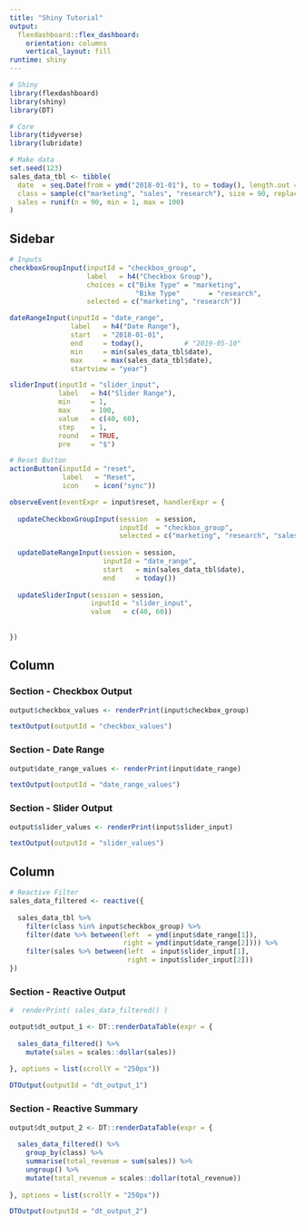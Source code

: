 ```yaml
---
title: "Shiny Tutorial"
output: 
  flexdashboard::flex_dashboard:
    orientation: columns
    vertical_layout: fill
runtime: shiny
---
```


```r
# Shiny
library(flexdashboard)
library(shiny)
library(DT)

# Core
library(tidyverse)
library(lubridate)
```

```r
# Make data
set.seed(123)
sales_data_tbl <- tibble(
  date  = seq.Date(from = ymd("2018-01-01"), to = today(), length.out = 90),
  class = sample(c("marketing", "sales", "research"), size = 90, replace = TRUE),
  sales = runif(n = 90, min = 1, max = 100)
)
```




Sidebar {.sidebar}
------------------------

```r
# Inputs
checkboxGroupInput(inputId = "checkbox_group", 
                   label   = h4("Checkbox Group"), 
                   choices = c("Bike Type" = "marketing",
                               "Bike Type"       = "research",
                   selected = c("marketing", "research"))

dateRangeInput(inputId = "date_range", 
               label   = h4("Date Range"), 
               start   = "2018-01-01", 
               end     = today(),          # "2019-05-10" 
               min     = min(sales_data_tbl$date), 
               max     = max(sales_data_tbl$date), 
               startview = "year")

sliderInput(inputId = "slider_input", 
            label   = h4("Slider Range"), 
            min     = 1,
            max     = 100, 
            value   = c(40, 60), 
            step    = 1, 
            round   = TRUE, 
            pre     = "$")
```


```r
# Reset Button
actionButton(inputId = "reset", 
             label   = "Reset", 
             icon    = icon("sync"))

observeEvent(eventExpr = input$reset, handlerExpr = {
  
  updateCheckboxGroupInput(session  = session, 
                           inputId  = "checkbox_group", 
                           selected = c("marketing", "research", "sales"))
  
  updateDateRangeInput(session = session, 
                       inputId = "date_range", 
                       start   = min(sales_data_tbl$date), 
                       end     = today())
  
  updateSliderInput(session = session, 
                    inputId = "slider_input", 
                    value   = c(40, 60))
  
  
})
```



Column {data-width=500}
-----------------------

### Section - Checkbox Output

```r
output$checkbox_values <- renderPrint(input$checkbox_group)

textOutput(outputId = "checkbox_values")
```

### Section - Date Range

```r
output$date_range_values <- renderPrint(input$date_range)

textOutput(outputId = "date_range_values")
```

### Section - Slider Output

```r
output$slider_values <- renderPrint(input$slider_input)

textOutput(outputId = "slider_values")
```


Column {data-width=750}
-----------------------

```r
# Reactive Filter
sales_data_filtered <- reactive({
  
  sales_data_tbl %>%
    filter(class %in% input$checkbox_group) %>%
    filter(date %>% between(left  = ymd(input$date_range[1]), 
                            right = ymd(input$date_range[2]))) %>%
    filter(sales %>% between(left  = input$slider_input[1],
                             right = input$slider_input[2]))
})

```


### Section - Reactive Output

```r
#  renderPrint( sales_data_filtered() )

output$dt_output_1 <- DT::renderDataTable(expr = {
  
  sales_data_filtered() %>%
    mutate(sales = scales::dollar(sales))
  
}, options = list(scrollY = "250px"))

DTOutput(outputId = "dt_output_1")
```


### Section - Reactive Summary

```r
output$dt_output_2 <- DT::renderDataTable(expr = {
  
  sales_data_filtered() %>%
    group_by(class) %>%
    summarise(total_revenue = sum(sales)) %>%
    ungroup() %>%
    mutate(total_revenue = scales::dollar(total_revenue))
  
}, options = list(scrollY = "250px"))

DTOutput(outputId = "dt_output_2")

```

